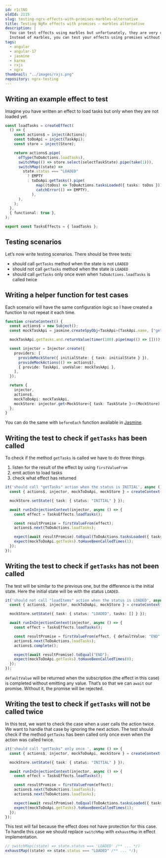 ```yaml
---
id: r1clNO
oldId: 2115
slug: testing-ngrx-effects-with-promises-marbles-alternative
title: Testing NgRx effects with promises – marbles alternative
description: |
  You can test effects using marbles but unfortunately, they are very complicated.
  Instead of marbles, you can test your effects using promises without any trade-offs.
tags:
  - angular
  - angular-17
  - jasmine
  - karma
  - rxjs
  - ngrx
thumbnail: "../images/rxjs.png"
repository: ngrx-testing
---
```



## Writing an example effect to test

Imagine you have written an effect to load tasks but only when they are not loaded yet.

```ts
const loadTasks = createEffect(
  () => {
    const actions$ = inject(Actions);
    const toDoApi = inject(TaskApi);
    const store = inject(Store);

    return actions$.pipe(
      ofType(ToDoActions.loadTasks),
      switchMap(() => store.select(selectTaskState).pipe(take(1))),
      switchMap((state) =>
        state.status === "LOADED"
          ? EMPTY
          : toDoApi.getTasks().pipe(
              map((toDos) => ToDoActions.tasksLoaded({ tasks: toDos })),
              catchError(() => EMPTY),
            ),
      ),
    );
  },
  { functional: true },
);

export const TasksEffects = { loadTasks };
```

## Testing scenarios

Let’s now write testing scenarios. There should be three tests:

- should call `getTasks` method when the state is not `LOADED`
- should not call `getTasks` method when the state is `LOADED`
- should call `getTasks` only once even when `ToDoActions.loadTasks` is called twice

## Writing a helper function for test cases

Each scenario will have the same configuration logic so I have created a function to not repeat it each time.

```ts
function createContext() {
  const actions$ = new Subject();
  const mockTaskApi = jasmine.createSpyObj<TaskApi>(TaskApi.name, ["getTasks"]);

  mockTaskApi.getTasks.and.returnValue(timer(100).pipe(map(() => [])));

  const injector = Injector.create({
    providers: [
      provideMockStore({ initialState: { task: initialState } }),
      provideMockActions(() => actions$),
      { provide: TaskApi, useValue: mockTaskApi },
    ],
  });

  return {
    injector,
    actions$,
    mockToDoApi: mockTaskApi,
    mockStore: injector.get<MockStore<{ task: TaskState }>>(MockStore),
  };
}
```

<Note type="HELPFUL">

You can do the same with `beforeEach` function available in [Jasmine](https://jasmine.github.io/api/3.5/global.html#beforeEach).

</Note>

## Writing the test to check if `getTasks` has been called

To check if the method `getTasks` is called we have to do three things

1. listen for the result of the effect by using `firstValueFrom`
1. emit action to load tasks
1. check what effect has returned

```ts
it('should call "getTasks" action when the status is INITIAL', async () => {
  const { actions$, injector, mockToDoApi, mockStore } = createContext();

  mockStore.setState({ task: { status: "INITIAL" } });

  await runInInjectionContext(injector, async () => {
    const effect = TasksEffects.loadTasks();

    const resultPromise = firstValueFrom(effect);
    actions$.next(ToDoActions.loadTasks);

    expect(await resultPromise).toEqual(ToDoActions.tasksLoaded({ tasks: [] }));
    expect(mockToDoApi.getTasks).toHaveBeenCalledTimes(1);
  });
});
```

## Writing the test to check if `getTasks` has not been called

The test will be similar to the previous one, but the difference is the initial state. Here the initial state will be with the status `LOADED`.

```ts
it('should not call "loadItems" action when the status is LOADED', async () => {
  const { actions$, injector, mockToDoApi, mockStore } = createContext();

  mockStore.setState({ task: { status: "LOADED", tasks: [] } });

  await runInInjectionContext(injector, async () => {
    const effect = TasksEffects.loadTasks();

    const resultPromise = firstValueFrom(effect, { defaultValue: "END" });
    actions$.next(ToDoActions.loadTasks);
    actions$.complete();

    expect(await resultPromise).toEqual("END");
    expect(mockToDoApi.getTasks).toHaveBeenCalledTimes(0);
  });
});
```

<Note type="IMPORTANT">

`defaultValue` will be returned when the subscription (the effect in this case) is completed without emitting any value. That’s so that we can `await` our promise. Without it, the promise will be rejected.

</Note>

## Writing the test to check if `getTasks` will not be called twice

In this test, we want to check the case when a user calls the action twice.
We want to handle that case by ignoring the next action.
The test should check if the method `getTasks` has been called only once even when the action was called twice.

```ts
it('should call "getTasks" only once ', async () => {
  const { actions$, injector, mockToDoApi, mockStore } = createContext();

  mockStore.setState({ task: { status: "INITIAL" } });

  await runInInjectionContext(injector, async () => {
    const effect = TasksEffects.loadTasks();

    const resultPromise = firstValueFrom(effect);
    actions$.next(ToDoActions.loadTasks);
    actions$.next(ToDoActions.loadTasks);

    expect(await resultPromise).toEqual(ToDoActions.tasksLoaded({ tasks: [] }));
    expect(mockToDoApi.getTasks).toHaveBeenCalledTimes(1);
  });
});
```

<Note type="IMPORTANT">

This test will fail because the effect does not have protection for this case.
To handle this case we should replace `switchMap` with `exhaustMap` in effect implementation.

```ts
// switchMap((state) => state.status === 'LOADED' /** ... */)
exhaustMap((state) => state.status === "LOADED" /** ... */);
```

</Note>
